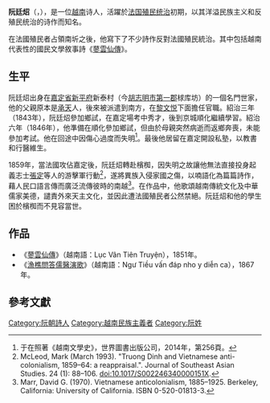 {{Infobox writer
| name         = Nguyễn Đình Chiểu<br />阮廷炤
| image        = Chân dung Nguyễn Đình Chiểu.jpg
| imagesize    = 200px
| caption      = 阮廷炤
| 號    = 仲甫，晦斋
| birth_name    = 
| birth_date    = {{birth date|1822|7|1}}
| birth_place   = [[嘉定省|嘉定省]][[新平府_(阮朝)|新平府]]新泰村
| death_date    = {{death date and age|1888|7|03|1822|7|1}}
| death_place   = [[檳椥省|檳椥省]][[檳椥市|檳椥市]]
| occupation   = 詩人
| nationality  = 越南
| period       = 
| subject      = 
| movement     = 
| notableworks =  <br>《[[蓼雲仙傳|蓼雲仙傳]]》<br>《祭芹蒢義士文》<br>《[[漁樵問答儒醫演歌|漁樵問答儒醫演歌]]》
| spouse       = 
| partner      = 
| children     = Nguyễn Ngọc Khuê (或 Sương Nguyệt Anh)
| relatives    = 
| influences   = 
| influenced   = 
| awards       = 
| signature    = 
| website      = 
| portaldisp   = 
}}
'''阮廷炤'''（{{vie|v=Nguyễn Đình Chiểu|hn=阮廷炤}}，{{bd|1822年|7月1日|1888年|7月3日|N阮}}），是一位[[越南|越南]]诗人，活躍於[[法属交趾支那|法国殖民统治]]初期，以其洋溢民族主义和反殖民统治的诗作而知名。

在法國殖民者占領南圻之後，他寫下了不少詩作反對法國殖民統治。其中包括越南代表性的國民文學敘事詩《[[蓼雲仙傳|蓼雲仙傳]]》。

==生平==
阮廷炤出身在[[嘉定省|嘉定省]][[新平府_(阮朝)|新平府]]新泰村（今[[胡志明市|胡志明市]][[胡志明市第一郡|第一郡]]梂库坊）的一個名門世家，他的父親原本是[[承天府_(越南)|承天]]人，後來被派遣到南方，在[[黎文悦|黎文悦]]下面擔任官職。紹治三年（1843年），阮廷炤參加鄉試，在嘉定場考中秀才，後到京城順化繼續學習。紹治六年（1846年），他準備在順化參加鄉試，但由於母親突然病逝而返鄉奔喪，未能參加考試。他在回途中因傷心過度而失明<ref>于在照著《越南文學史》，世界圖書出版公司，2014年，第256頁。</ref>。最後他居留在嘉定開設私塾，以教書和行醫維生。

1859年，當法國攻佔嘉定後，阮廷炤轉赴檳椥，因失明之故讓他無法直接投身起義志士[[張定|張定]]等人的游擊軍行動<ref>McLeod, Mark (March 1993). "Truong Dinh and Vietnamese anti-colonialism, 1859–64: a reappraisal.". Journal of Southeast Asian Studies. 24 (1): 88–106. doi:10.1017/S002246340000151X.</ref>，遂將異族入侵家國之傷，以喃語化為篇篇詩作，藉人民口語言傳而廣泛流傳彼時的南越<ref>Marr, David G. (1970). Vietnamese anticolonialism, 1885–1925. Berkeley, California: University of California. ISBN 0-520-01813-3.</ref>。在作品中，他歌頌越南傳統文化及中華儒家美德，譴責外來天主文化，並因此遭法國殖民者公然禁絕。阮廷炤和他的學生困於檳椥而不見容當世。

==作品==
{{Wikisourcelang|vi|Tác gia:Nguyễn Đình Chiểu}}
*《[[蓼雲仙傳|蓼雲仙傳]]》（越南語：Lục Vân Tiên Truyện），1851年。
*《[[漁樵問答儒醫演歌|漁樵問答儒醫演歌]]》（越南語：Ngư Tiều vấn đáp nho y diễn ca），1867年。

==參考文獻==
{{reflist}}

{{越南獨立運動}}

[[Category:阮朝詩人|Category:阮朝詩人]]
[[Category:越南民族主義者|Category:越南民族主義者]]
[[Category:阮姓|Category:阮姓]]
